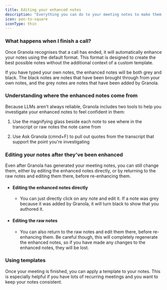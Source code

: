 ```yaml
---
title: Editing your enhanced notes
description: "Everything you can do to your meeting notes to make them great"
icon: pen-to-square
iconType: thin
---
```


### What happens when I finish a call?

Once Granola recognises that a call has ended, it will automatically enhance your notes using the default format. This format is designed to create the best possible notes without the additional context of a custom template.

If you have typed your own notes, the enhanced notes will be both grey and black. The black notes are notes that have been brought through from your own notes, and the grey notes are notes that have been added by Granola.

### Understanding where the enhanced notes come from

Because LLMs aren't always reliable, Granola includes two tools to help you investigate your enhanced notes to feel confident in them:

1. Use the magnifying glass beside each note to see where in the transcript or raw notes the note came from

2. Use Ask Granola (cmnd+F) to pull out quotes from the transcript that support the point you're investigating

### Editing your notes after they've been enhanced

Even after Granola has generated your meeting notes, you can still change them, either by editing the enhanced notes directly, or by returning to the raw notes and editing them there, before re-enhancing them.

* #### Editing the enhanced notes directly

  * You can just directly click on any note and edit it. If a note was grey because it was added by Granola, it will turn black to show that you authored it.

* #### Editing the raw notes

  * You can also return to the raw notes and edit them there, before re-enhancing them. Be careful though, this will completely regenerate the enhanced notes, so if you have made any changes to the enhanced notes, they will be lost.

### Using templates

Once your meeting is finished, you can apply a template to your notes. This is especially helpful if you have lots of recurring meetings and you want to keep your notes consistent.